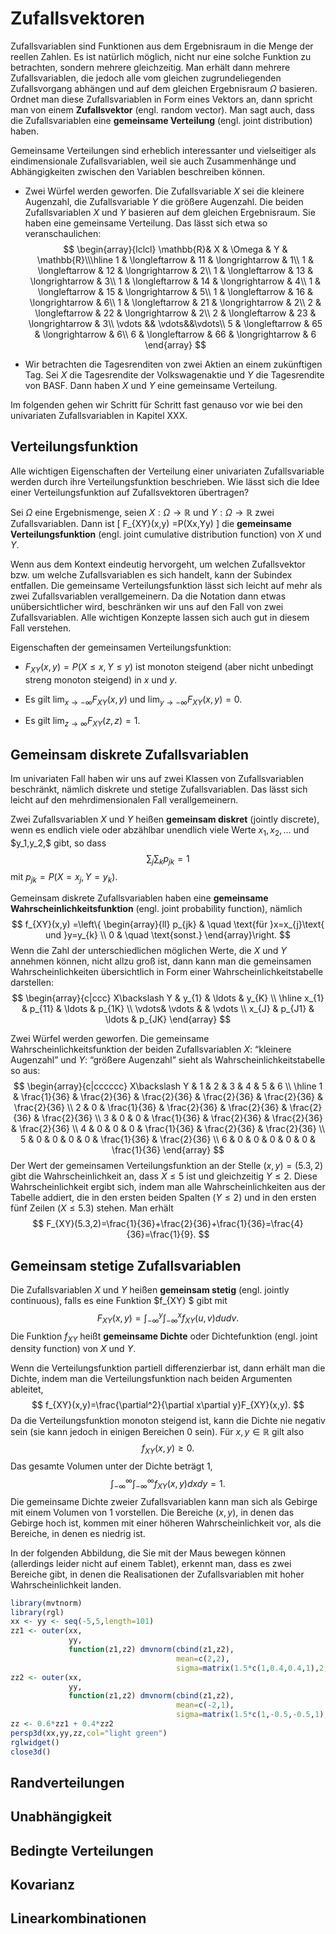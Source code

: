 # Zufallsvektoren {#zufallsvektoren}

Zufallsvariablen sind Funktionen aus dem Ergebnisraum in die Menge der
reellen Zahlen. Es ist natürlich möglich, nicht nur eine solche Funktion 
zu betrachten, sondern mehrere gleichzeitig. Man erhält dann mehrere
Zufallsvariablen, die jedoch alle vom gleichen zugrundeliegenden 
Zufallsvorgang abhängen und auf dem gleichen Ergebnisraum $\Omega$
basieren. Ordnet man diese Zufallsvariablen in Form eines
Vektors an, dann spricht man von einem **Zufallsvektor** 
(engl. random vector). Man sagt
auch, dass die Zufallsvariablen eine **gemeinsame Verteilung** 
(engl. joint distribution) haben.

Gemeinsame Verteilungen sind erheblich interessanter und vielseitiger
als eindimensionale Zufallsvariablen, weil sie auch Zusammenhänge
und Abhängigkeiten zwischen den Variablen beschreiben können.

::: callout-tip
- Zwei Würfel werden geworfen. Die Zufallsvariable $X$ sei die
kleinere Augenzahl, die Zufallsvariable $Y$ die größere Augenzahl.
Die beiden Zufallsvariablen $X$ und $Y$ basieren auf dem gleichen
Ergebnisraum. Sie haben eine gemeinsame Verteilung. Das lässt
sich etwa so veranschaulichen:
$$
\begin{array}{lclcl}
\mathbb{R}& X & \Omega & Y & \mathbb{R}\\\hline
1 & \longleftarrow & 11 & \longrightarrow & 1\\
1 & \longleftarrow & 12 & \longrightarrow & 2\\
1 & \longleftarrow & 13 & \longrightarrow & 3\\
1 & \longleftarrow & 14 & \longrightarrow & 4\\
1 & \longleftarrow & 15 & \longrightarrow & 5\\
1 & \longleftarrow & 16 & \longrightarrow & 6\\
1 & \longleftarrow & 21 & \longrightarrow & 2\\
2 & \longleftarrow & 22 & \longrightarrow & 2\\
2 & \longleftarrow & 23 & \longrightarrow & 3\\
\vdots && \vdots&&\vdots\\
5 & \longleftarrow & 65 & \longrightarrow & 6\\
6 & \longleftarrow & 66 & \longrightarrow & 6
\end{array}
$$

- Wir betrachten die Tagesrenditen von zwei Aktien an einem zukünftigen Tag. 
Sei $X$ die Tagesrendite der Volkswagenaktie und $Y$ die Tagesrendite von
BASF. Dann haben $X$ und $Y$ eine gemeinsame Verteilung.
:::

Im folgenden gehen wir Schritt für Schritt fast genauso vor wie bei den 
univariaten Zufallsvariablen in Kapitel XXX.

## Verteilungsfunktion

Alle wichtigen Eigenschaften der Verteilung einer univariaten 
Zufallsvariable werden durch ihre Verteilungsfunktion beschrieben. 
Wie lässt sich die Idee einer Verteilungsfunktion auf 
Zufallsvektoren übertragen? 

::: callout-note
Sei $\Omega$ eine Ergebnismenge, seien $X:\Omega \longrightarrow \mathbb{R}$ 
und $Y:\Omega\longrightarrow \mathbb{R}$ zwei Zufallsvariablen. Dann ist
\[ F_{XY}(x,y) =P(X\leq x,Y\leq y) \]
die **gemeinsame Verteilungsfunktion** (engl. joint cumulative
distribution function) von $X$ und $Y$.
:::

Wenn aus dem Kontext eindeutig hervorgeht, um welchen Zufallsvektor
bzw. um welche Zufallsvariablen es sich handelt, kann der Subindex entfallen.
Die gemeinsame Verteilungsfunktion lässt sich leicht auf mehr als zwei
Zufallsvariablen verallgemeinern. Da die Notation dann etwas unübersichtlicher
wird, beschränken wir uns auf den Fall von zwei Zufallsvariablen. Alle
wichtigen Konzepte lassen sich auch gut in diesem Fall verstehen.

Eigenschaften der gemeinsamen Verteilungsfunktion:

- $F_{XY}(x,y)=P(X\leq x,Y\leq y)$ ist monoton steigend 
(aber nicht unbedingt streng monoton steigend) in $x$ und $y$.

- Es gilt $\lim_{x\to -\infty}F_{XY}(x,y)$ und $\lim_{y\to -\infty}F_{XY}(x,y)=0$.

- Es gilt $\lim_{z\to \infty}F_{XY}(z,z) =1$.

## Gemeinsam diskrete Zufallsvariablen

Im univariaten Fall haben wir uns auf zwei Klassen von Zufallsvariablen
beschränkt, nämlich diskrete und stetige Zufallsvariablen. Das 
lässt sich leicht auf den mehrdimensionalen Fall verallgemeinern. 

::: callout-note
Zwei Zufallsvariablen $X$ und $Y$ heißen **gemeinsam diskret**
(jointly discrete),  wenn es endlich viele oder 
abzählbar unendlich viele Werte 
$x_1,x_2,\ldots$ und $y_1,y_2,\ldots $ gibt, so dass 
$$
\sum_{j}\sum_{k}p_{jk}=1
$$
mit $p_{jk}=P(X=x_j,Y=y_k)$.
:::

Gemeinsam diskrete Zufallsvariablen haben eine 
**gemeinsame Wahrscheinlichkeitsfunktion**
(engl. joint probability function), nämlich
$$
f_{XY}(x,y) =\left\{ 
\begin{array}{ll}
p_{jk} & \quad \text{für }x=x_{j}\text{ und }y=y_{k} \\ 
0 & \quad \text{sonst.}
\end{array}\right.
$$
Wenn die Zahl der unterschiedlichen möglichen Werte, die $X$ und $Y$
annehmen können, nicht allzu groß ist, dann kann man die 
gemeinsamen Wahrscheinlichkeiten übersichtlich in Form einer
Wahrscheinlichkeitstabelle darstellen:
$$
\begin{array}{c|ccc}
X\backslash Y & y_{1} & \ldots & y_{K} \\ \hline
x_{1} & p_{11} & \ldots  & p_{1K} \\ 
\vdots& \vdots &  & \vdots  \\ 
x_{J} & p_{J1} & \ldots  & p_{JK}
\end{array}
$$

::: callout-tip
Zwei Würfel werden geworfen. Die gemeinsame Wahrscheinlichkeitsfunktion 
der beiden Zufallsvariablen $X$: "kleinere Augenzahl" und 
$Y$: "größere Augenzahl" sieht als Wahrscheinlichkeitstabelle so aus:
$$
\begin{array}{c|cccccc}
X\backslash Y & 1 & 2 & 3 & 4 & 5 & 6 \\ \hline
1 & \frac{1}{36} & \frac{2}{36} & \frac{2}{36} & \frac{2}{36} & \frac{2}{36} & \frac{2}{36} \\
2 & 0            & \frac{1}{36} & \frac{2}{36} & \frac{2}{36} & \frac{2}{36} & \frac{2}{36} \\
3 & 0            & 0            & \frac{1}{36} & \frac{2}{36} & \frac{2}{36} & \frac{2}{36} \\
4 & 0            & 0            & 0            & \frac{1}{36} & \frac{2}{36} & \frac{2}{36} \\
5 & 0            & 0            & 0            & 0            & \frac{1}{36} & \frac{2}{36} \\
6 & 0            & 0            & 0            & 0            & 0            & \frac{1}{36}
\end{array}
$$
Der Wert der gemeinsamen Verteilungsfunktion an der Stelle
$(x,y)=(5.3, 2)$ gibt die Wahrscheinlichkeit an, dass $X\le 5$ ist
und gleichzeitig $Y\le 2$. Diese Wahrscheinlichkeit ergibt sich,
indem man alle Wahrscheinlichkeiten aus der Tabelle addiert,
die in den ersten beiden Spalten ($Y\le 2$) und in den
ersten fünf Zeilen ($X\le 5.3$) stehen. Man erhält
$$
F_{XY}(5.3,2)=\frac{1}{36}+\frac{2}{36}+\frac{1}{36}=\frac{4}{36}=\frac{1}{9}.
$$
:::

## Gemeinsam stetige Zufallsvariablen

::: callout-note
Die Zufallsvariablen $X$ und $Y$ heißen **gemeinsam stetig**
(engl. jointly continuous), falls es eine Funktion $f_{XY} $ gibt mit 
$$
F_{XY}(x,y)=\int_{-\infty }^{y}\int_{-\infty }^{x}f_{XY}(u,v)dudv.
$$
Die Funktion $f_{XY}$ heißt **gemeinsame Dichte** oder Dichtefunktion
(engl. joint density function) von $X$ und $Y$.
:::

Wenn die Verteilungsfunktion partiell differenzierbar ist, dann
erhält man die Dichte, indem man die Verteilungsfunktion nach beiden
Argumenten ableitet,
$$
f_{XY}(x,y)=\frac{\partial^2}{\partial x\partial y}F_{XY}(x,y).
$$
Da die Verteilungsfunktion monoton steigend ist, kann die Dichte
nie negativ sein (sie kann jedoch in einigen Bereichen 0 sein). Für
$x,y\in\mathbb{R}$ gilt also
$$
f_{XY}(x,y)\ge 0.
$$
Das gesamte Volumen unter der Dichte beträgt 1,
$$
\int_{-\infty }^{\infty }\int_{-\infty }^{\infty }f_{XY}(x,y)dxdy=1.
$$
Die gemeinsame Dichte zweier Zufallsvariablen kann man sich als
Gebirge mit einem Volumen von 1 vorstellen. Die Bereiche $(x,y)$, 
in denen das Gebirge hoch ist, kommen mit einer höheren 
Wahrscheinlichkeit vor, als die Bereiche, in denen es niedrig ist.

In der folgenden Abbildung, die Sie mit der Maus bewegen können
(allerdings leider nicht auf einem Tablet), erkennt man, dass es
zwei Bereiche gibt, in denen die Realisationen der Zufallsvariablen
mit hoher Wahrscheinlichkeit landen. 
```r
library(mvtnorm)
library(rgl)
xx <- yy <- seq(-5,5,length=101)
zz1 <- outer(xx,
             yy, 
             function(z1,z2) dmvnorm(cbind(z1,z2),
                                     mean=c(2,2),
                                     sigma=matrix(1.5*c(1,0.4,0.4,1),2,2)))
zz2 <- outer(xx,
             yy, 
             function(z1,z2) dmvnorm(cbind(z1,z2),
                                     mean=c(-2,1),
                                     sigma=matrix(1.5*c(1,-0.5,-0.5,1),2,2)))
zz <- 0.6*zz1 + 0.4*zz2
persp3d(xx,yy,zz,col="light green")
rglwidget()
close3d()
```



## Randverteilungen

## Unabhängigkeit

## Bedingte Verteilungen

## Kovarianz

## Linearkombinationen
